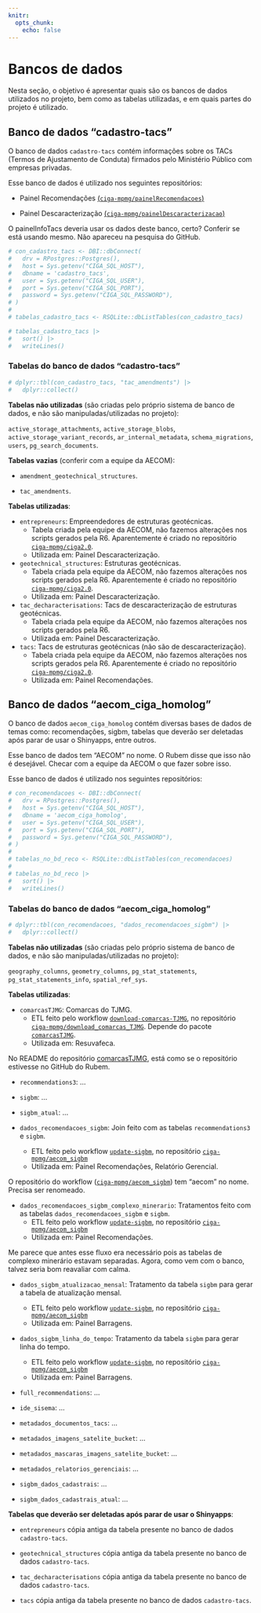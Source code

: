 ```yaml
---
knitr: 
  opts_chunk: 
    echo: false
---
```

# Bancos de dados

Nesta seção, o objetivo é apresentar quais são os bancos de dados utilizados no projeto, bem como as tabelas utilizadas, e em quais partes do projeto é utilizado.

## Banco de dados "cadastro-tacs"

O banco de dados `cadastro-tacs` contém informações sobre os TACs (Termos de Ajustamento de Conduta) firmados pelo Ministério Público com empresas privadas.

Esse banco de dados é utilizado nos seguintes repositórios:

- Painel Recomendações [(`ciga-mpmg/painelRecomendacoes`)](https://github.com/ciga-mpmg/painelRecomendacoes)

- Painel Descaracterização [(`ciga-mpmg/painelDescaracterizacao`)](https://github.com/ciga-mpmg/painelDescaracterizacao)

::: {.callout-important}
O painelInfoTacs deveria usar os dados deste banco, certo? Conferir se está usando mesmo. Não apareceu na pesquisa do GitHub.
:::


```r
# con_cadastro_tacs <- DBI::dbConnect(
#   drv = RPostgres::Postgres(),
#   host = Sys.getenv("CIGA_SQL_HOST"),
#   dbname = 'cadastro_tacs',
#   user = Sys.getenv("CIGA_SQL_USER"),
#   port = Sys.getenv("CIGA_SQL_PORT"),
#   password = Sys.getenv("CIGA_SQL_PASSWORD"),
# )
# 
# tabelas_cadastro_tacs <- RSQLite::dbListTables(con_cadastro_tacs)

# tabelas_cadastro_tacs |> 
#   sort() |> 
#   writeLines()
```

### Tabelas do banco de dados "cadastro-tacs"

```r
# dplyr::tbl(con_cadastro_tacs, "tac_amendments") |>
#   dplyr::collect()
```

**Tabelas não utilizadas** (são criadas pelo próprio sistema de banco de dados, e não são manipuladas/utilizadas no projeto): 

`active_storage_attachments`, `active_storage_blobs`, `active_storage_variant_records`, `ar_internal_metadata`, `schema_migrations`, `users`, `pg_search_documents`.


**Tabelas vazias** (conferir com a equipe da AECOM):

  - `amendment_geotechnical_structures`.
  
  - `tac_amendments`.

**Tabelas utilizadas**:

-   `entrepreneurs`: Empreendedores de estruturas geotécnicas.
    - Tabela criada pela equipe da AECOM, não fazemos alterações nos scripts gerados pela R6. Aparentemente é criado no repositório [`ciga-mpmg/ciga2.0`](https://github.com/ciga-mpmg/ciga2.0).
    - Utilizada em: Painel Descaracterização. 
    
-   `geotechnical_structures`: Estruturas geotécnicas.
    - Tabela criada pela equipe da AECOM, não fazemos alterações nos scripts gerados pela R6. Aparentemente é criado no repositório [`ciga-mpmg/ciga2.0`](https://github.com/ciga-mpmg/ciga2.0).
    - Utilizada em: Painel Descaracterização. 
  
    
-   `tac_decharacterisations`: Tacs de descaracterização de estruturas geotécnicas.
    - Tabela criada pela equipe da AECOM, não fazemos alterações nos scripts gerados pela R6. 
    - Utilizada em: Painel Descaracterização. 
    
-   `tacs`: Tacs de estruturas geotécnicas (não são de descaracterização).
    - Tabela criada pela equipe da AECOM, não fazemos alterações nos scripts gerados pela R6. Aparentemente é criado no repositório [`ciga-mpmg/ciga2.0`](https://github.com/ciga-mpmg/ciga2.0).
    - Utilizada em: Painel Recomendações.       


## Banco de dados "aecom_ciga_homolog"

O banco de dados `aecom_ciga_homolog` contém diversas bases de dados de temas como: recomendações, sigbm, tabelas que deverão ser deletadas após parar de usar o Shinyapps, entre outros.

::: {.callout-important}
Esse banco de dados tem "AECOM" no nome. O Rubem disse que isso não é desejável. Checar com a equipe da AECOM o que fazer sobre isso.
:::


Esse banco de dados é utilizado nos seguintes repositórios:

<!-- - Painel Recomendações [(`ciga-mpmg/painelRecomendacoes`)](https://github.com/ciga-mpmg/painelRecomendacoes) -->

<!-- - Painel Descaracterização [(`ciga-mpmg/painelDescaracterizacao`)](https://github.com/ciga-mpmg/painelDescaracterizacao) -->


```r
# con_recomendacoes <- DBI::dbConnect(
#   drv = RPostgres::Postgres(),
#   host = Sys.getenv("CIGA_SQL_HOST"),
#   dbname = 'aecom_ciga_homolog',
#   user = Sys.getenv("CIGA_SQL_USER"),
#   port = Sys.getenv("CIGA_SQL_PORT"),
#   password = Sys.getenv("CIGA_SQL_PASSWORD"),
# )
# 
# tabelas_no_bd_reco <- RSQLite::dbListTables(con_recomendacoes)
# 
# tabelas_no_bd_reco |>
#   sort() |>
#   writeLines()
```

### Tabelas do banco de dados "aecom_ciga_homolog"

```r
# dplyr::tbl(con_recomendacoes, "dados_recomendacoes_sigbm") |>
#   dplyr::collect()
```

**Tabelas não utilizadas** (são criadas pelo próprio sistema de banco de dados, e não são manipuladas/utilizadas no projeto): 

`geography_columns`, `geometry_columns`, `pg_stat_statements`, `pg_stat_statements_info`, `spatial_ref_sys`.  


**Tabelas utilizadas**:

  - `comarcasTJMG`: Comarcas do TJMG. 
    - ETL feito pelo workflow  [`download-comarcas-TJMG `](https://github.com/ciga-mpmg/download_comarcas_TJMG/actions/workflows/update-data.yaml), no repositório [`ciga-mpmg/download_comarcas_TJMG`](https://github.com/ciga-mpmg/download_comarcas_TJMG). Depende do pacote [`comarcasTJMG`](https://github.com/ciga-mpmg/comarcasTJMG).
    - Utilizada em: Resuvafeca. 

::: {.callout-important}
No README do repositório [comarcasTJMG](https://github.com/ciga-mpmg/comarcasTJMG), está como se o repositório estivesse no GitHub do Rubem.
:::  

  - `recommendations3`: ...
  
  - `sigbm`: ...
  
  - `sigbm_atual`: ...
  
  - `dados_recomendacoes_sigbm`: Join feito com as tabelas `recommendations3` e `sigbm`. 
    - ETL feito pelo workflow  [`update-sigbm`](https://github.com/ciga-mpmg/aecom_sigbm/actions/workflows/update-sigbm.yaml), no repositório [`ciga-mpmg/aecom_sigbm`](https://github.com/ciga-mpmg/aecom_sigbm)
    - Utilizada em: Painel Recomendações, Relatório Gerencial.
    
::: {.callout-important}
O repositório do workflow ([`ciga-mpmg/aecom_sigbm`](https://github.com/ciga-mpmg/aecom_sigbm)) tem "aecom" no nome. Precisa ser renomeado.
:::      
  
  - `dados_recomendacoes_sigbm_complexo_minerario`:  Tratamentos feito com as tabelas `dados_recomendacoes_sigbm` e `sigbm`. 
    - ETL feito pelo workflow  [`update-sigbm`](https://github.com/ciga-mpmg/aecom_sigbm/actions/workflows/update-sigbm.yaml), no repositório [`ciga-mpmg/aecom_sigbm`](https://github.com/ciga-mpmg/aecom_sigbm)
    - Utilizada em: Painel Recomendações.
        
::: {.callout-important}
Me parece que antes esse fluxo era necessário pois as tabelas de complexo minerário estavam separadas. Agora, como vem com o banco, talvez seria bom reavaliar com calma.
:::      
  
  - `dados_sigbm_atualizacao_mensal`: Tratamento da tabela `sigbm` para gerar a tabela de atualização mensal.
    - ETL feito pelo workflow  [`update-sigbm`](https://github.com/ciga-mpmg/aecom_sigbm/actions/workflows/update-sigbm.yaml), no repositório [`ciga-mpmg/aecom_sigbm`](https://github.com/ciga-mpmg/aecom_sigbm)
    - Utilizada em: Painel Barragens.
  
  - `dados_sigbm_linha_do_tempo`: Tratamento da tabela `sigbm` para gerar linha do tempo.
    - ETL feito pelo workflow  [`update-sigbm`](https://github.com/ciga-mpmg/aecom_sigbm/actions/workflows/update-sigbm.yaml), no repositório [`ciga-mpmg/aecom_sigbm`](https://github.com/ciga-mpmg/aecom_sigbm)
    - Utilizada em: Painel Barragens.
  
  - `full_recommendations`: ...
  
  - `ide_sisema`: ...
  
  - `metadados_documentos_tacs`: ...
  
  - `metadados_imagens_satelite_bucket`: ...
  
  - `metadados_mascaras_imagens_satelite_bucket`: ...
  
  - `metadados_relatorios_gerenciais`: ...
  
  - `sigbm_dados_cadastrais`: ...
  
  - `sigbm_dados_cadastrais_atual`: ...
  

        
::: {.callout}
**Tabelas que deverão ser deletadas após parar de usar o Shinyapps**:

  - `entrepreneurs` cópia antiga da tabela presente no banco de dados `cadastro-tacs`.

  - `geotechnical_structures` cópia antiga da tabela presente no banco de dados `cadastro-tacs`.

  - `tac_decharacterisations` cópia antiga da tabela presente no banco de dados `cadastro-tacs`.

  - `tacs` cópia antiga da tabela presente no banco de dados     `cadastro-tacs`.
  
:::  
